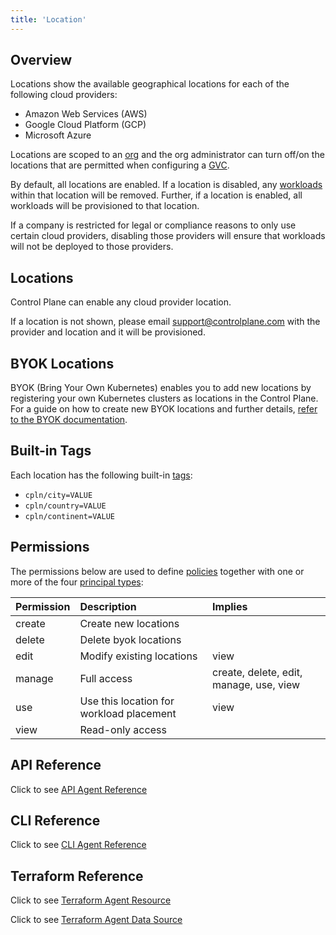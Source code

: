 ```yaml
---
title: 'Location'
---
```


## Overview

Locations show the available geographical locations for each of the following cloud providers:

- Amazon Web Services (AWS)
- Google Cloud Platform (GCP)
- Microsoft Azure

Locations are scoped to an [org](/objects/org) and the org administrator can turn off/on the locations that are permitted when configuring a [GVC](/objects/gvc).

By default, all locations are enabled. If a location is disabled, any [workloads](/objects/workload) within that location will be removed. Further, if a location is enabled, all workloads will be provisioned to that location.

<Note>

If a company is restricted for legal or compliance reasons to only use certain cloud providers, disabling those providers will ensure that workloads will not be deployed to those providers.

</Note>

## Locations

Control Plane can enable any cloud provider location.

If a location is not shown, please email [support@controlplane.com](mailto:support@controlplane.com) with the provider and location and it will be provisioned.

## BYOK Locations

BYOK (Bring Your Own Kubernetes) enables you to add new locations by registering your own Kubernetes clusters as locations in the Control Plane.
For a guide on how to create new BYOK locations and further details, [refer to the BYOK documentation](/self-hosted/byok/overview).

## Built-in Tags

Each location has the following built-in [tags](/common-configs/tags):

- `cpln/city=VALUE`
- `cpln/country=VALUE`
- `cpln/continent=VALUE`

## Permissions

The permissions below are used to define [policies](/objects/policy) together with one or more of the four
[principal types](/platform/access-control):

| Permission | Description                              | Implies                                 |
| :--------- | :--------------------------------------- | :-------------------------------------- |
| create     | Create new locations                     |                                         |
| delete     | Delete byok locations                    |                                         |
| edit       | Modify existing locations                | view                                    |
| manage     | Full access                              | create, delete, edit, manage, use, view |
| use        | Use this location for workload placement | view                                    |
| view       | Read-only access                         |                                         |

## API Reference

Click to see [API Agent Reference](/api-reference/agent)

## CLI Reference

Click to see [CLI Agent Reference](/references/cli/agent)

## Terraform Reference

Click to see [Terraform Agent Resource](/references/terraform/resources/cpln_gvc)

Click to see [Terraform Agent Data Source](/references/terraform/data-sources/cpln_gvc)
